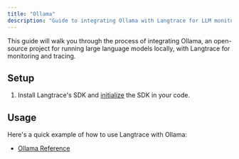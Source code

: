 ```yaml
---
title: "Ollama"
description: "Guide to integrating Ollama with Langtrace for LLM monitoring"
---
```


This guide will walk you through the process of integrating Ollama, an open-source project for running large language models locally, with Langtrace for monitoring and tracing.

## Setup

1. Install Langtrace's SDK and [initialize](/quickstart) the SDK in your code.

## Usage

Here's a quick example of how to use Langtrace with Ollama:

- [Ollama Reference](https://github.com/Scale3-Labs/langtrace-recipes/blob/main/integrations/tools/ollama/ollama-fashionista.ipynb)
